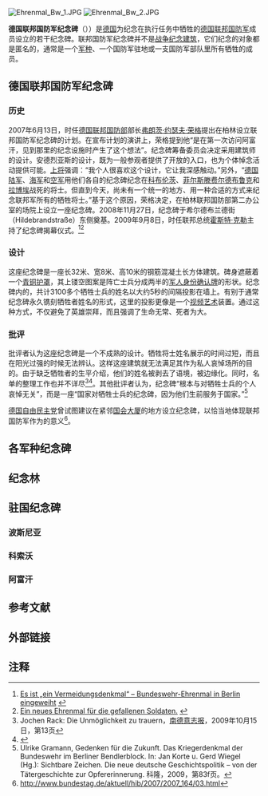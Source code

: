 [[File:Ehrenmal_Bw_1.JPG|thumb]]
[[File:Ehrenmal_Bw_2.JPG|thumb]]

'''德国联邦国防军纪念碑'''（{{lang-de|'''Ehrenmale der Bundeswehr'''（[[众数_(语言学)|复数]]形式}}））是[[德国|德国]]为纪念在执行任务中牺牲的[[德國聯邦國防軍|德国联邦国防军]]成员设立的若干纪念碑。联邦国防军纪念碑并不是[[戰爭紀念建築|战争纪念建筑]]，它们纪念的对象都是匿名的，通常是一个[[军种|军种]]、一个国防军驻地或一支国防军部队里所有牺牲的成员。

==德国联邦国防军纪念碑==

===历史===
2007年6月13日，时任[[德國聯邦國防部|德国联邦国防部]]部长[[弗朗茨·约瑟夫·荣格|弗朗茨·约瑟夫·荣格]]提出在柏林设立联邦国防军纪念碑的计划。在宣布计划的演讲上，荣格提到他“是在第一次访问阿富汗，见到那里的纪念设施时产生了这个想法”。纪念碑筹备委员会决定采用建筑师{{link-de|安德烈亚斯·梅克|Andreas Meck}}的设计。安德烈亚斯的设计，既为一般参观者提供了开放的入口，也为个体悼念活动提供可能。{{link-de|德国国防军总监察长|Generalinspekteur der Bundeswehr}}{{link-de|沃尔夫冈·施耐德汉|Wolfgang Schneiderhan}}[[上将|上将]]强调：“我个人很喜欢这个设计，它让我深感触动。”另外，“[[德國聯邦國防軍陸軍|德国陆军]]、[[德國聯邦國防軍海軍|海军]]和[[德國聯邦國防軍空軍|空军]]用他们各自的纪念碑纪念在[[科布倫茨|科布伦茨]]、[[菲尔斯滕费尔德布鲁克|菲尔斯滕费尔德布鲁克]]和[[拉博埃|拉博埃]]战死的将士。但直到今天，尚未有一个统一的地方、用一种合适的方式来纪念联邦军所有的牺牲将士。”基于这个原因，荣格决定，在柏林联邦国防部第二办公室{{link-de|本德勒大楼|Bendlerblock}}的场院上设立一座纪念碑。2008年11月27日，纪念碑于希尔德布兰德街（Hildebrandstraße）东侧奠基。2009年9月8日，时任联邦总统[[霍斯特·克勒|霍斯特·克勒]]主持了纪念碑揭幕仪式。<ref>[http://www.dradio.de/dlf/sendungen/kulturheute/1031189/ Es ist „ein Vermeidungsdenkmal“ – Bundeswehr-Ehrenmal in Berlin eingeweiht] {{Wayback|url=http://www.dradio.de/dlf/sendungen/kulturheute/1031189/ |date=20091203172403 }}{{de}}</ref><ref>[http://www.morgenpost.de/printarchiv/seite3/article1165655/Ein_neues_Ehrenmal_fuer_die_gefallenen_Soldaten.html Ein neues Ehrenmal für die gefallenen Soldaten.] {{Wayback|url=http://www.morgenpost.de/printarchiv/seite3/article1165655/Ein_neues_Ehrenmal_fuer_die_gefallenen_Soldaten.html |date=20150407174511 }}{{de}}</ref>

===设计===
这座纪念碑是一座长32米、宽8米、高10米的钢筋混凝土长方体建筑。碑身遮蔽着一个[[青铜|青铜护罩]]，其上镂空图案是阵亡士兵分成两半的[[军人身份确认牌|军人身份确认牌]]的形状。纪念碑内的{{link-de|冥室|Cella}}，共计3100多个牺牲士兵的姓名以大约5秒的间隔投影在墙上。有别于通常纪念碑永久镌刻牺牲者姓名的形式，这里的投影更像是一个[[视频艺术|视频艺术]]装置。通过这种方式，不仅避免了英雄崇拜，而且强调了生命无常、死者为大。

===批评===
批评者认为这座纪念碑是一个不成熟的设计。牺牲将士姓名展示的时间过短，而且在阳光过强的时候无法辨认。这样这座建筑就无法满足其作为私人哀悼场所的目的。由于缺乏牺牲者的生平介绍，他们的姓名被剥去了语境，被边缘化。同时，名单的整理工作也并不详尽<ref>Jochen Rack: Die Unmöglichkeit zu trauern，[[南德意志报|南德意志报]]，2009年10月15日，第13页</ref><ref>{{Cite web |url=http://www.dradio.de/dlf/sendungen/dasfeature/1338242/ |title=Für Frieden, Recht und Freiheit，2011年1月11日 |accessdate=2015年4月2日 |archive-date=2010年12月12日 |archive-url=https://web.archive.org/web/20101212202555/http://www.dradio.de/dlf/sendungen/dasfeature/1338242/ |dead-url=no }}</ref>。其他批评者认为，纪念碑“根本与对牺牲士兵的个人哀悼无关”，而是一座“国家对牺牲士兵的纪念碑，因为他们生前服务于国家。”<ref>Ulrike Gramann, Gedenken für die Zukunft. Das Kriegerdenkmal der Bundeswehr im Berliner Bendlerblock. In: Jan Korte u. Gerd Wiegel (Hg.): Sichtbare Zeichen. Die neue deutsche Geschichtspolitik – von der Tätergeschichte zur Opfererinnerung. 科隆，2009，第83f页。</ref>

[[德国自由民主党|德国自由民主党]]曾试图建议在紧邻[[德國國會大廈|国会大厦]]的地方设立纪念碑，以恰当地体现联邦国防军作为{{link-de|议会军|Parlamentsarmee}}的意义<ref>http://www.bundestag.de/aktuell/hib/2007/2007_164/03.html{{dead link|date=2017年12月 |bot=InternetArchiveBot |fix-attempted=yes }}</ref>。


==各军种纪念碑==

==纪念林==

==驻国纪念碑==

===波斯尼亚===

===科索沃===

===阿富汗===

==参考文献==

==外部链接==

==注释==
<references />